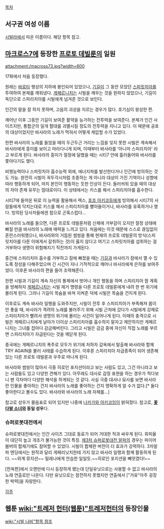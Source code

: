 [[목차]]

== 서구권 여성 이름 ==
[[시빌라]]에서 따온 이름이다. 해당 항목 참고.

== [[마크로스7]]에 등장한 [[프로토 데빌룬]]의 일원 ==
attachment:/macross73.jpg?width=600

17화에서 처음 등장했다. 

원래는 [[바로타]] 행성의 지하에 봉인되어 있었으나, [[기길]]이 그 동안 모았던 [[스피릿치아]]를 투여하여 본체를 깨워냈다. [[게페르니치]]는 시빌을 깨우는 것을 원하지 않았으나, 기길이 독단으로 스피리치아를 시빌에게 넘겨준 것으로 보인다.

인간의 말을 잘 하지 못하며, 고음의 괴성을 지르는 경우가 많다. 호기심이 왕성한 편.

깨어난 이후 그동안 기길이 보여준 활약을 능가하는 전투력을 보여준다. 본체가 인간 사이즈지만, 통합군의 일개 함대를 괴멸시킬 정도의 전투력을 지니고 있다. 이 때문에 공포의 대상이었지만 바사라의 노래가 먹혀서 어떻게 제압할 수가 있었다. 

한편 바사라의 노래를 들었을 때의 두근두근 거리는 느낌을 잊지 못한 시빌은 계속해서 바사라에게 흥미를 보이고 따라다니게 되며, 이때부터 바사라를 '아니마 스피리치아' 라고 부르게 된다. 바사라의 흥미가 절정에 달했을 때는 시티7 안에 흘러들어와 바사라를 쫓아다기도 했다.

비행능력이나 스피릿치아 흡수능력 외에, 에너지파를 발산한다거나 인간에 빙의하는 것도 가능. 완전히 시빌이 꼭두각시처럼 조종하는 게 아니라 대상이 가진 기억이나 성향에 따라 행동하게 되어, 마치 본인이 행동하는 듯한 인상이 든다. 들러씌워 있을 때의 대상의 자아 존재 유무는 맘대로이다. 이 상태에서는 키스를 해서 스피리치아를 흡수한다.

시티7에 들어온 뒤로 이 능력을 활용해서 렉스, [[호조 아키코]]등에게 빙의해서 시티7의 사람들에게 닥치는대로 키스를 해서 스피리치아를 빨아들이거나, 바사라를 유혹하거나 했다. 빙의된 당사자들에겐 참으로 곤혹스럽다...

바사라의 노래를 들으면, 다른 프로토 데빌룬처럼 신체에 거부감이 오지만 절정 상태에 빠질 만큼 바사라의 노래에 매력을 느끼고 있다. 처음에는 이것 때문에 스스로 끊임없이 혼란스러워했으나, 바사라와의 거듭된 썸씽을 통해 현재의 프로토 데빌룬의 방식(스피릿치아를 다른 이에게서 갈취하는 것)이 옳지 않다고 여기고 스피릿치아를 섭취하는 걸 거부하다 생명이 위험해지기 직전까지 가게된다.

중간에 스피리치아 흡수를 거부하고 잠에 빠졌을 때는 [[기길]]과 바사라가 잠에서 깰 수 있도록 정성을 다해주었으며 긴 시간이 지나 기적적으로 깨어나 바사라에게 은하를 보여주었다. 이후론 바사라의 편을 들어 조력해준다.

한편 시빌과 기길이 계속 자신의 통제에서 벗어나 개인 행동을 하며 스피리치아 팜 계획을 방해하자 [[게페르니치]]는 시빌 제거 명령을 다른 프로토 데빌룬에게 내려 한 번 위기에 몰리게 된다. 그러나 기길이 목숨을 바쳐 지켜준 덕에 시빌은 목숨을 건지게 된다.

이후로도 계속 바사라 일행을 도와주지만,  시빌이 전투 후 스피리치아가 부족해져 몸이 안 좋을 때, 바사라가 격려의 노래를 불러주기 위해 시빌 근처에 갔다가 시빌에게 강제로 스피리치아가 빨려서 생명의 위기에 몰리는 사건이 일어나게 된다. 이때의 충격으로 시빌은 게페르니치에게 날아가 더이상 스피리치아를 흡수하지 말자고 제안하지만 게페르니치는 그녀를 잡아다 감금해버린다. 그리고 시빌은 감금 중에 자신이 직접 노래를 부르면 스피리치아가 자급된다는 것을 깨닫게 된다. 

종국에는 게페르니치의 폭주로 모두가 위기에 처하자 감옥에서 탈출해 바사라와 함께 TRY AGAIN을 불러 사태를 수습하게 된다. 이후론 스피리치아 자급종족이 되어 생존해 있는 다른 프로토 데빌룬과 우주로 떠나게 된다.

바사라와 썸씽이 많아서 극중 히로인 포지션이라고 보는 사람도 있고, 그건 아니라고 보는 사람들도 있고 다양한 견해가 있다. 아무래도 대사로 감정 표현을 하는 경우가 적다보니 팬 각자마다 다양한 해석을 하게되는 것 같다. 사실 극중 대사나 묘사를 보면 바사라란 인물을 좋아하는 건지 바사라의 노래를 좋아하는 건지 명확하게 알 수가 없다.[* 둘다 좋아한다고 볼수도 있다. 바사라와 바사라의 노래 자체를…]

참고로 성우가 물음표로 되어 있지만 나중에 [[나카가와 아키코]]임이 밝혀졌다. 참고로, '''[[꽃다발 소녀]]와 동일 성우'''다. 

=== 슈퍼로봇대전에서 ===
슈퍼로봇대전에서는 인간 사이즈 그대로 동료가 되어 거대한 적과 싸우게 된다. 회피율이 대단히 높고 개조가 불가능한 것이 특징. [[제3차 슈퍼로봇대전 알파]]의 경우는 파이어 봄버의 합체기에도 참여할 수 있었다. 시빌이 합체한 버전이 더 효과가 강력하다. 3차알파 엔딩에서는 원작과 달리 게페리닛치한테 가지 않고 바사라 일행과 함께 활동하게 된다. ~~외계 뮤지션~~ 밀레나에게 안습한 일일듯.~~히로인 포지션을 빼앗겼다!~~

[천옥편]에서 오랜만에 다시 등장하게 됐는데 단일유닛으로는 사용할 수 없고 바사라의 노래 연출로만 나온다. 다만 유닛으로는 참전하지 못했지만 연출에서 ["거유"아주 굉장한 박력]을 자랑한다.

[[각주]]

== 웹툰 [[wiki:"트레저 헌터(웹툰)"트레저헌터]]의 등장인물 ==
[[wiki:"시빌 나비"항목 참조]]
